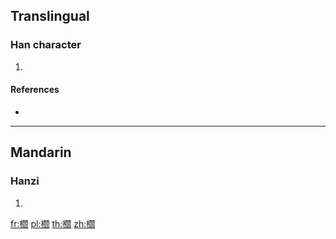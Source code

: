 ==Translingual==

===Han character===
{{Han char|rn=75|rad=木|as=16|sn=20|four=|canj=DANX|ids=⿰木閻}}

# {{defn|Han|sort=木16}}

====References====
* {{Han ref|kx=0561.150|dkj=15845|dj=0950.060|hdz=21318.100|uh=6AE9|ud=27369}}

----

==Mandarin==

===Hanzi===
{{cmn-hanzi|pin=[[yán]] ([[yan2]])|wg=yen<sup>2</sup>}}

# {{defn|lang=cmn|sort=木16}}

[[fr:櫩]]
[[pl:櫩]]
[[th:櫩]]
[[zh:櫩]]